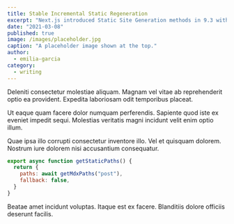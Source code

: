 ```yaml
---
title: Stable Incremental Static Regeneration
excerpt: "Next.js introduced Static Site Generation methods in 9.3 with a clear goal in mind: we should get the benefits of static but with excellent support for dynamic data."
date: "2021-03-08"
published: true
image: /images/placeholder.jpg
caption: "A placeholder image shown at the top."
author:
  - emilia-garcia
category:
  - writing
---
```


Deleniti consectetur molestiae aliquam. Magnam vel vitae ab reprehenderit optio ea provident. Expedita laboriosam odit temporibus placeat.

Ut eaque quam facere dolor numquam perferendis. Sapiente quod iste ex eveniet impedit sequi. Molestias veritatis magni incidunt velit enim optio illum.

Quae ipsa illo corrupti consectetur inventore illo. Vel et quisquam dolorem. Nostrum iure dolorem nisi accusantium consequatur.

```js
export async function getStaticPaths() {
  return {
    paths: await getMdxPaths("post"),
    fallback: false,
  }
}
```

Beatae amet incidunt voluptas. Itaque est ex facere. Blanditiis dolore officiis deserunt facilis.
